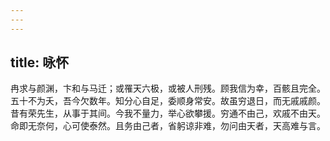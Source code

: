 ```yaml
---
---
---
```

title: 咏怀
---



冉求与颜渊，卞和与马迁；或罹天六极，或被人刑残。顾我信为幸，百骸且完全。五十不为夭，吾今欠数年。知分心自足，委顺身常安。故虽穷退日，而无戚戚颜。昔有荣先生，从事于其间。今我不量力，举心欲攀援。穷通不由己，欢戚不由天。命即无奈何，心可使泰然。且务由己者，省躬谅非难，勿问由天者，天高难与言。